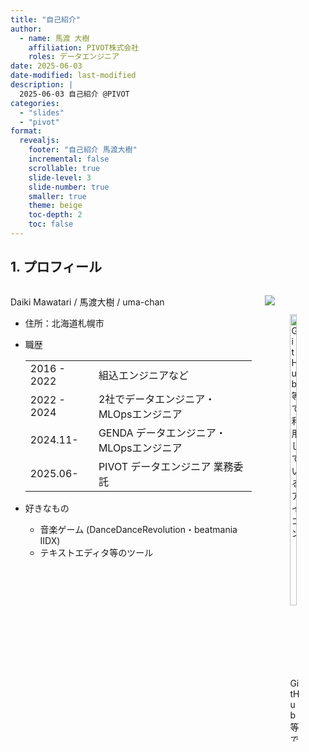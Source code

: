```yaml
---
title: "自己紹介"
author:
  - name: 馬渡 大樹
    affiliation: PIVOT株式会社
    roles: データエンジニア
date: 2025-06-03
date-modified: last-modified
description: |
  2025-06-03 自己紹介 @PIVOT
categories:
  - "slides"
  - "pivot"
format:
  revealjs:
    footer: "自己紹介 馬渡大樹"
    incremental: false
    scrollable: true
    slide-level: 3
    slide-number: true
    smaller: true
    theme: beige
    toc-depth: 2
    toc: false
---
```


## 1. プロフィール

:::: {.columns}

::: {.column width="80%"}
Daiki Mawatari / 馬渡大樹 / uma-chan

- 住所：北海道札幌市
- 職歴

    |             |                                         |
    | ---         | ---                                     |
    | 2016 - 2022 | 組込エンジニアなど                      |
    | 2022 - 2024 | 2社でデータエンジニア・MLOpsエンジニア  |
    | 2024.11-    | GENDA データエンジニア・MLOpsエンジニア |
    | 2025.06-    | PIVOT データエンジニア 業務委託         |

- 好きなもの
    - 音楽ゲーム (DanceDanceRevolution・beatmania IIDX)
    - テキストエディタ等のツール
:::

::: {.column width="20%"}
![](/assets/2025-06-03-self-introduction/icon-mawatari-2025602.png){fig-align="left"}

![GitHub 等で利用しているアイコン](https://github.com/i9wa4.png){fig-align="left" width=80%}
:::

::::
